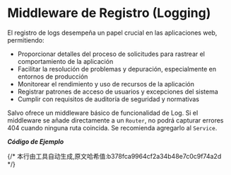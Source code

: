 # Middleware de Registro (Logging)

El registro de logs desempeña un papel crucial en las aplicaciones web, permitiendo:
- Proporcionar detalles del proceso de solicitudes para rastrear el comportamiento de la aplicación
- Facilitar la resolución de problemas y depuración, especialmente en entornos de producción
- Monitorear el rendimiento y uso de recursos de la aplicación
- Registrar patrones de acceso de usuarios y excepciones del sistema
- Cumplir con requisitos de auditoría de seguridad y normativas

Salvo ofrece un middleware básico de funcionalidad de Log. Si el middleware se añade directamente a un `Router`, no podrá capturar errores 404 cuando ninguna ruta coincida. Se recomienda agregarlo al `Service`.

_**Código de Ejemplo**_


<Tabs>
  <Tab label="main.rs">
    <LoggingCode/>
  </Tab>
  <Tab label="Cargo.toml">
    <LoggingCargoCode/>
  </Tab>
</Tabs>
{/* 本行由工具自动生成,原文哈希值:b378fca9964cf2a34b48e7c0c9f74a2d */}